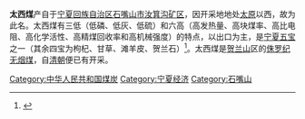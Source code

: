 '''太西煤'''产自于[[宁夏回族自治区|宁夏回族自治区]][[石嘴山市|石嘴山市]][[汝箕沟矿区|汝箕沟矿区]]，因开采地地处[[太原|太原]]以西，故为此名。太西煤有三低（低磷、低灰、低硫）和六高（高发热量、高块煤率、高比电阻、高化学活性、高精煤回收率和高机械强度）的特点，以出口为主，是[[宁夏五宝|宁夏五宝]]之一（其余四宝为枸杞、甘草、滩羊皮、贺兰石）<ref>{{cite news|url=http://www.xinhuanet.com/politics/2018-09/11/c_1123414101.htm|title=宁夏“五宝”之变|work=新华网|date=2018-09-11|accessdate=2020-02-28|archive-date=2020-04-03|archive-url=https://web.archive.org/web/20200403070910/http://www.xinhuanet.com/politics/2018-09/11/c_1123414101.htm|dead-url=no}}</ref>。太西煤是[[贺兰山|贺兰山]]区的[[侏罗纪|侏罗纪]][[无烟煤|无烟煤]]，自[[清朝|清朝]]便已有开采。

[[Category:中华人民共和国煤炭|Category:中华人民共和国煤炭]]
[[Category:宁夏经济|Category:宁夏经济]]
[[Category:石嘴山|Category:石嘴山]]